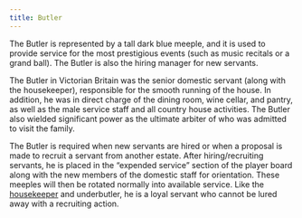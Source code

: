 ```yaml
---
title: Butler
---
```


The Butler is represented by a tall dark blue meeple, and it is used to provide service for the most prestigious events (such as music recitals or a grand ball). The Butler is also the hiring manager for new servants.

<div className="flavor-text">

The Butler in Victorian Britain was the senior domestic servant (along with the housekeeper), responsible for the smooth running of the house. In addition, he was in direct charge of the dining room, wine cellar, and pantry, as well as the male service staff and all country house activities. The Butler also wielded significant power as the ultimate arbiter of who was admitted to visit the family.

</div>

The Butler is required when new servants are hired or when a proposal is made to recruit a servant from another estate. After hiring/recruiting servants, he is placed in the “expended service” section of the player board along with the new members of the domestic staff for orientation. These meeples will then be rotated normally into available service. Like the [housekeeper](housekeeper) and underbutler, he is a loyal servant who cannot be lured away with a recruiting action.